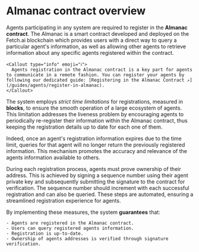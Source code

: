
# Almanac contract overview

Agents participating in any system are required to register in the **Almanac contract**. The Almanac is a smart contract developed and deployed on the Fetch.ai blockchain which provides users with a direct way to query a particular agent's information, as well as allowing other agents to retrieve information about any specific agents registered within the contract.

    <Callout type="info" emoji="ℹ️">
      Agents registration in the Almanac contract is a key part for agents to communicate in a remote fashion. You can register your agents by following our dedicated guide: [Registering in the Almanac Contract ↗️](/guides/agents/register-in-almanac).
    </Callout>

The system employs _strict time limitations_ for registrations, measured in **blocks**, to ensure the smooth operation of a large ecosystem of agents. This limitation addresses the liveness problem by encouraging agents to periodically re-register their information within the Almanac contract, thus keeping the registration details up to date for each one of them.

Indeed, once an agent's registration information expires due to the time limit, queries for that agent will no longer return the previously registered information. This mechanism promotes the accuracy and relevance of the agents information available to others.

During each registration process, agents must prove ownership of their address. This is achieved by signing a sequence number using their agent private key and subsequently submitting the signature to the contract for verification. The sequence number should increment with each successful registration and can also be queried. These steps are automated, ensuring a streamlined registration experience for agents.

By implementing these measures, the system **guarantees** that:

    - Agents are registered in the Almanac contract.
    - Users can query registered agents information.
    - Registration is up-to-date.
    - Ownership of agents addresses is verified through signature verification.
